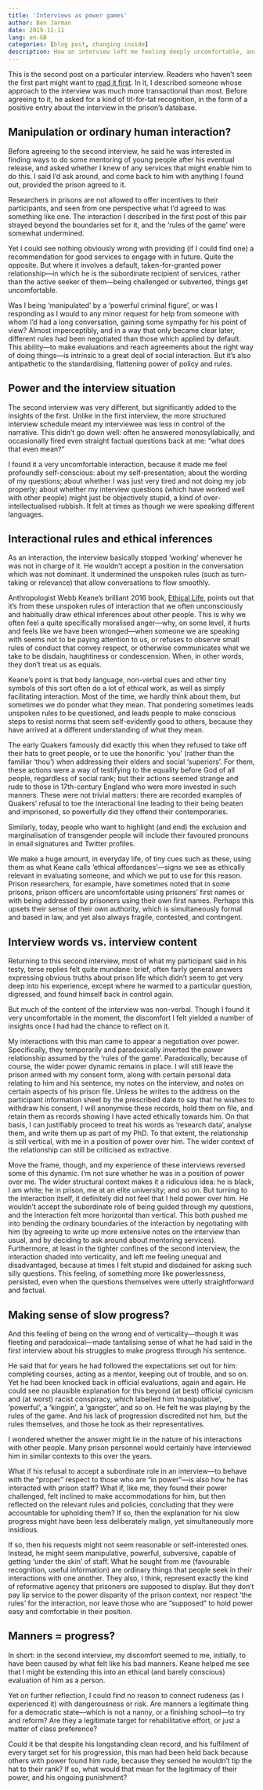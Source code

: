 ```yaml
---
title: 'Interviews as power games'
author: Ben Jarman
date: 2019-11-11
lang: en-GB
categories: [blog post, changing inside]
description: How an interview left me feeling deeply uncomfortable, and what this told me that the interviewee might not have.
---
```


This is the second post on a particular interview. Readers who haven't seen the first part might want to [read it first](https://changinginside.co.uk/?p=706). In it, I described someone whose approach to the interview was much more transactional than most. Before agreeing to it, he asked for a kind of tit-for-tat recognition, in the form of a positive entry about the interview in the prison's database.

## Manipulation or ordinary human interaction?

Before agreeing to the second interview, he said he was interested in finding ways to do some mentoring of young people after his eventual release, and asked whether I knew of any services that might enable him to do this. I said I'd ask around, and come back to him with anything I found out, provided the prison agreed to it.

Researchers in prisons are not allowed to offer incentives to their participants, and seen from one perspective what I'd agreed to was something like one. The interaction I described in the first post of this pair strayed beyond the boundaries set for it, and the 'rules of the game' were somewhat undermined.

Yet I could see nothing obviously wrong with providing (if I could find one) a recommendation for good services to engage with in future. Quite the opposite. But where it involves a default, taken-for-granted power relationship---in which he is the subordinate recipient of services, rather than the active seeker of them---being challenged or subverted, things get uncomfortable.

Was I being 'manipulated' by a 'powerful criminal figure', or was I responding as I would to any minor request for help from someone with whom I'd had a long conversation, gaining some sympathy for his point of view? Almost imperceptibly, and in a way that only became clear later, different rules had been negotiated than those which applied by default. This ability---to make evaluations and reach agreements about the right way of doing things---is intrinsic to a great deal of social interaction. But it's also antipathetic to the standardising, flattening power of policy and rules.

## Power and the interview situation

The second interview was very different, but significantly added to the insights of the first. Unlike in the first interview, the more structured interview schedule meant my interviewee was less in control of the narrative. This didn't go down well: often he answered monosyllabically, and occasionally fired even straight factual questions back at me: "what does that even mean?"

I found it a very uncomfortable interaction, because it made me feel profoundly self-conscious: about my self-presentation; about the wording of my questions; about whether I was just very tired and not doing my job properly; about whether my interview questions (which have worked well with other people) might just be objectively stupid, a kind of over-intellectualised rubbish. It felt at times as though we were speaking different languages.

## Interactional rules and ethical inferences

As an interaction, the interview basically stopped 'working' whenever he was not in charge of it. He wouldn't accept a position in the conversation which was not dominant. It undermined the unspoken rules (such as turn-taking or relevance) that allow conversations to flow smoothly.

Anthropologist Webb Keane's brilliant 2016 book, [Ethical Life](https://press.princeton.edu/books/hardcover/9780691167732/ethical-life), points out that it's from these unspoken rules of interaction that we often unconsciously and habitually draw ethical inferences about other people. This is why we often feel a quite specifically moralised anger---why, on some level, it hurts and feels like we have been wronged---when someone we are speaking with seems not to be paying attention to us, or refuses to observe small rules of conduct that convey respect, or otherwise communicates what we take to be disdain, haughtiness or condescension. When, in other words, they don't treat us as equals.

Keane's point is that body language, non-verbal cues and other tiny symbols of this sort often do a lot of ethical work, as well as simply facilitating interaction. Most of the time, we hardly think about them, but sometimes we do ponder what they mean. That pondering sometimes leads unspoken rules to be questioned, and leads people to make conscious steps to resist norms that seem self-evidently good to others, because they have arrived at a different understanding of what they mean.

The early Quakers famously did exactly this when they refused to take off their hats to greet people, or to use the honorific 'you' (rather than the familiar 'thou') when addressing their elders and social 'superiors'. For them, these actions were a way of testifying to the equality before God of all people, regardless of social rank; but their actions seemed strange and rude to those in 17th-century England who were more invested in such manners. These were not trivial matters: there are recorded examples of Quakers' refusal to toe the interactional line leading to their being beaten and imprisoned, so powerfully did they offend their contemporaries.

Similarly, today, people who want to highlight (and end) the exclusion and marginalisation of transgender people will include their favoured pronouns in email signatures and Twitter profiles.

We make a huge amount, in everyday life, of tiny cues such as these, using them as what Keane calls 'ethical affordances'---signs we see as ethically relevant in evaluating someone, and which we put to use for this reason. Prison researchers, for example, have sometimes noted that in some prisons, prison officers are uncomfortable using prisoners' first names or with being addressed by prisoners using their own first names. Perhaps this upsets their sense of their own authority, which is simultaneously formal and based in law, and yet also always fragile, contested, and contingent.

## Interview words vs. interview content

Returning to this second interview, most of what my participant said in his testy, terse replies felt quite mundane: brief, often fairly general answers expressing obvious truths about prison life which didn't seem to get very deep into his experience, except where he warmed to a particular question, digressed, and found himself back in control again.

But much of the content of the interview was non-verbal. Though I found it very uncomfortable in the moment, the discomfort I felt yielded a number of insights once I had had the chance to reflect on it.

My interactions with this man came to appear a negotiation over power. Specifically, they temporarily and paradoxically inverted the power relationship assumed by the 'rules of the game'. Paradoxically, because of course, the wider power dynamic remains in place. I will still leave the prison armed with my consent form, along with certain personal data relating to him and his sentence, my notes on the interview, and notes on certain aspects of his prison file. Unless he writes to the address on the participant information sheet by the prescribed date to say that he wishes to withdraw his consent, I will anonymise these records, hold them on file, and retain them as records showing I have acted ethically towards him. On that basis, I can justifiably proceed to treat his words as 'research data', analyse them, and write them up as part of my PhD. To that extent, the relationship is still vertical, with me in a position of power over him. The wider context of the relationship can still be criticised as extractive.

Move the frame, though, and my experience of these interviews reversed some of this dynamic. I'm not sure whether he was in a position of power over me. The wider structural context makes it a ridiculous idea: he is black, I am white; he in prison, me at an elite university; and so on. But turning to the interaction itself, it definitely did not feel that I held power over him. He wouldn't accept the subordinate role of being guided through my questions, and the interaction felt more horizontal than vertical. This both pushed me into bending the ordinary boundaries of the interaction by negotiating with him (by agreeing to write up more extensive notes on the interview than usual, and by deciding to ask around about mentoring services). Furthermore, at least in the tighter confines of the second interview, the interaction shaded into verticality, and left me feeling unequal and disadvantaged, because at times I felt stupid and disdained for asking such silly questions. This feeling, of something more like powerlessness, persisted, even when the questions themselves were utterly straightforward and factual.

## Making sense of slow progress?

And this feeling of being on the wrong end of verticality---though it was fleeting and paradoxical---made tantalising sense of what he had said in the first interview about his struggles to make progress through his sentence.

He said that for years he had followed the expectations set out for him: completing courses, acting as a mentor, keeping out of trouble, and so on. Yet he had been knocked back in official evaluations, again and again. He could see no plausible explanation for this beyond (at best) official cynicism and (at worst) racist conspiracy, which labelled him 'manipulative', 'powerful', a 'kingpin', a 'gangster', and so on. He felt he was playing by the rules of the game. And his lack of progression discredited not him, but the rules themselves, and those he took as their representatives.

I wondered whether the answer might lie in the nature of his interactions with other people. Many prison personnel would certainly have interviewed him in similar contexts to this over the years.

What if his refusal to accept a subordinate role in an interview---to behave with the "proper" respect to those who are "in power"---is also how he has interacted with prison staff? What if, like me, they found their power challenged, felt inclined to make accommodations for him, but then reflected on the relevant rules and policies, concluding that they were accountable for upholding them? If so, then the explanation for his slow progress might have been less deliberately malign, yet simultaneously more insidious.

If so, then his requests might not seem reasonable or self-interested ones. Instead, he might seem manipulative, powerful, subversive, capable of getting 'under the skin' of staff. What he sought from me (favourable recognition, useful information) are ordinary things that people seek in their interactions with one another. They also, I think, represent exactly the kind of reformative agency that prisoners are supposed to display. But they don't pay lip service to the power disparity of the prison context, nor respect 'the rules' for the interaction, nor leave those who are "supposed" to hold power easy and comfortable in their position.

## Manners = progress?

In short: in the second interview, my discomfort seemed to me, initially, to have been caused by what felt like his bad manners. Keane helped me see that I might be extending this into an ethical (and barely conscious) evaluation of him as a person.

Yet on further reflection, I could find no reason to connect rudeness (as I experienced it) with dangerousness or risk. Are manners a legitimate thing for a democratic state---which is not a nanny, or a finishing school---to try and reform? Are they a legitimate target for rehabilitative effort, or just a matter of class preference?

Could it be that despite his longstanding clean record, and his fulfilment of every target set for his progression, this man had been held back because others with power found him rude, because they sensed he wouldn't tip the hat to their rank? If so, what would that mean for the legitimacy of their power, and his ongoing punishment?

